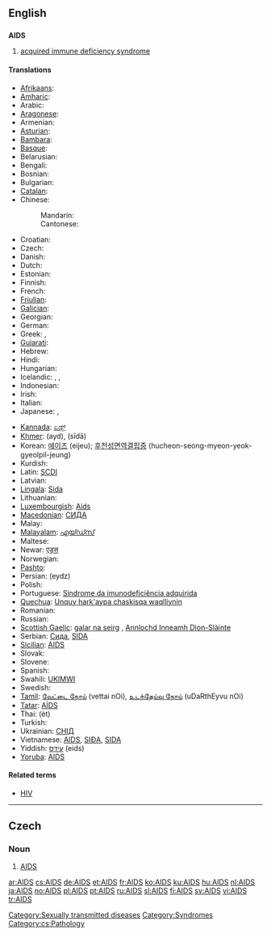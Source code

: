 {{see|aids}}
==English==
{{wikipedia}}

==={{acronym}}===
'''AIDS'''

# {{disease}} [[acquired immune deficiency syndrome]]

====Translations====
{{trans-top|acquired immune deficiency syndrome}}
* [[Afrikaans]]: {{t|af|Vigs|xs=Afrikaans}}
* [[Amharic]]: {{t|am|ኤድስ|xs=Amharic}}
* Arabic: {{t|ar|متلازمة نقص المناعة المكتسبة|f|sc=Arab}}
* [[Aragonese]]: {{t-|an|SIDA|xs=Aragonese}}
* Armenian: {{t|hy|ՁԻԱՀ|tr=DZIAH|sc=Hayeren|xs=Armenian}}
* [[Asturian]]: {{t-|ast|SIDA|xs=Asturian}}
* [[Bambara]]: {{t-|bm|Sida|xs=Bambara}}
* [[Basque]]: {{t|eu|Hartutako Inmuno Eskasiaren Sindromea|xs=Basque}}
* Belarusian: {{t|be|СНІД|sc=Cyrl|xs=Belarusian}}
* Bengali: {{t|bn|এইডস|sc=Beng|xs=Bengali}}
* Bosnian: {{t-|bs|Sida}}
* Bulgarian: {{t|bg|СПИН|sc=Cyrl}}
* [[Catalan]]: {{t-|ca|SIDA|m}}
* Chinese:
*: Mandarin: {{t-|cmn|艾滋病|tr=àizībìng|sc=Hani|xs=Mandarin}}
*: Cantonese: {{tø|yue|愛滋病|sc=Hani|xs=Cantonese}}
* Croatian: {{t|hr|Sindrom stečene imunodeficijencije|m}}
* Czech: {{t+|cs|AIDS}}
* Danish: {{t-|da|aids}}
* Dutch: {{t+|nl|aids|m}}
* Estonian: {{t+|et|AIDS}}
* Finnish: {{t+|fi|AIDS}}
* French: {{t+|fr|SIDA|m}}
* [[Friulian]]: {{t|fru|AIDS}}
* [[Galician]]: {{t|gl|SIDA}}
* Georgian: {{t|ka|შიდსი|tr=šidsi}}
* German: {{t+|de|AIDS}}
* Greek: {{t|el|σύνδρομο επίκτητης ανοσολογικής ανεπάρκειας|tr=síndromo epíktitis anosologikís anepárkias|n|sc=Grek}}, {{t|el|AIDS|n}}
* [[Gujarati]]: {{t|gu|એડ્સ}}
* Hebrew: {{t|he|איידס|tr=eyds|sc=Hebr}}
* Hindi: {{t-|hi|एड्स|sc=Deva|xs=Hindi}}
* Hungarian: {{t|hu|AIDS}}
* Icelandic: {{t+|is|alnæmi|n}}, {{t+|is|eyðni|f}}, {{t-|is|AIDS|n}}
* Indonesian: {{t-|id|AIDS|xs=Indonesian}}
* Irish: {{t|ga|SEIF}}
* Italian: {{t-|it|AIDS}}
* Japanese: {{t|ja|エイズ|tr=eidzu|sc=Jpan}}, {{t|ja|後天性免疫不全症候群|tr=[[こうてんせいめんえきふぜんしょうこうぐん]], kōtensei men’eki fuzen shōkōgun|sc=Jpan}}
{{trans-mid}}
* [[Kannada]]: [[ಏಡ್ಸ್]]
* [[Khmer]]: {{Khmr|[[អេដស៍]]}} (ayd), {{Khmr|[[ស៊ីដា]]}} (sīdā)
* Korean: [[에이즈]] (eijeu); [[후천성면역결핍증]] (hucheon-seong-myeon-yeok-gyeolpil-jeung)
* Kurdish: {{t+|ku|AIDS}}
* Latin: [[SCDI]]
* Latvian: {{t-|lv|AIDS|xs=Latvian}}
* [[Lingala]]: [[Sida]]
* Lithuanian: {{t-|lt|AIDS|xs=Lithuanian}}
* [[Luxembourgish]]: [[Aids]]
* [[Macedonian]]: [[СИДА]]
* Malay: {{t-|ms|AIDS|xs=Malay}}
* [[Malayalam]]: [[എയ്ഡ്സ്]]
* Maltese: {{t-|mt|AIDS|xs=Maltese}}
* Newar: [[एड्स]]
* Norwegian: {{t-|no|AIDS}}
* [[Pashto]]: {{PSchar|[[اېډز]]}}
* Persian: {{fa-Arab|[[ایدز]]}} (eydz)
* Polish: {{t+|pl|AIDS|m}}
* Portuguese: [[Síndrome da imunodeficiência adquirida]] {{f}}
* [[Quechua]]: [[Unquy hark'aypa chaskisqa waqlliynin]]
* Romanian: {{t-|ro|SIDA|f}}
* Russian: {{t+|ru|СПИД|m|sc=Cyrl}}
* [[Scottish Gaelic]]: [[galar na seirg]] {{m}}, [[Annlochd Inneamh Dìon-Slàinte]] {{f}}
* Serbian: [[Сида]], [[SIDA]]
* [[Sicilian]]: [[#Sicilian|AIDS]]
* Slovak: {{t-|sk|aids}}
* Slovene: {{t-|sl|aids}}
* Spanish: {{t+|es|SIDA|m}}
* Swahili: [[UKIMWI]]
* Swedish: {{t+|sv|aids}}
* [[Tamil]]: [[வேட்டை நோய்]] (vettai nOi), [[உடற்தேய்வு நோய்]] (uDaRthEyvu nOi)
* [[Tatar]]: [[AİDS]]
* Thai: {{Thai|[[เอดส์]]}} (èt)
* Turkish: {{t+|tr|AIDS}}
* Ukrainian: [[СНІД]]
* Vietnamese: [[#Vietnamese|AIDS]], [[SIĐA]], [[SIDA#Vietnamese|SIDA]]
* Yiddish: [[עידס]] (eids)
* [[Yoruba]]: [[#Yoruba|AIDS]]
{{trans-bottom}}

====Related terms====
* [[HIV]]

[[Category:Sexually transmitted diseases]]
[[Category:Syndromes]]

----

==Czech==

===Noun===
{{infl|cs|noun}} {{g|Czech}}

# [[#English|AIDS]]

[[Category:cs:Pathology]]

[[ar:AIDS]]
[[cs:AIDS]]
[[de:AIDS]]
[[et:AIDS]]
[[fr:AIDS]]
[[ko:AIDS]]
[[ku:AIDS]]
[[hu:AIDS]]
[[nl:AIDS]]
[[ja:AIDS]]
[[no:AIDS]]
[[pl:AIDS]]
[[pt:AIDS]]
[[ru:AIDS]]
[[sl:AIDS]]
[[fi:AIDS]]
[[sv:AIDS]]
[[vi:AIDS]]
[[tr:AIDS]]